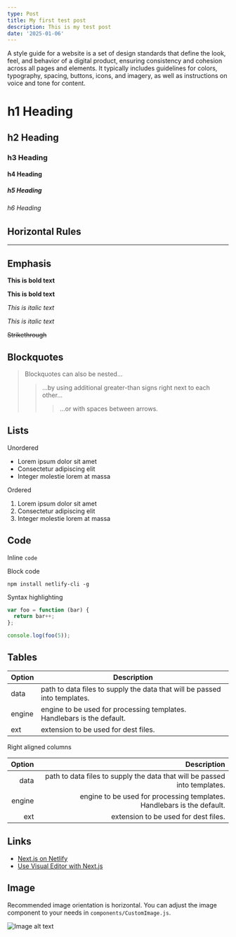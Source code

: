 ```yaml
---
type: Post
title: My first test post
description: This is my test post
date: '2025-01-06'
---
```

A style guide for a website is a set of design standards that define the look, feel, and behavior of a digital product, ensuring consistency and cohesion across all pages and elements. It typically includes guidelines for colors, typography, spacing, buttons, icons, and imagery, as well as instructions on voice and tone for content.

# h1 Heading

## h2 Heading

### h3 Heading

#### h4 Heading

##### h5 Heading

###### h6 Heading

## Horizontal Rules

***

## Emphasis

**This is bold text**

**This is bold text**

*This is italic text*

*This is italic text*

~~Strikethrough~~

## Blockquotes

> Blockquotes can also be nested...
>
> > ...by using additional greater-than signs right next to each other...
> >
> > > ...or with spaces between arrows.

## Lists

Unordered

*   Lorem ipsum dolor sit amet
*   Consectetur adipiscing elit
*   Integer molestie lorem at massa

Ordered

1.  Lorem ipsum dolor sit amet
2.  Consectetur adipiscing elit
3.  Integer molestie lorem at massa

## Code

Inline `code`

Block code

```
npm install netlify-cli -g
```

Syntax highlighting

```js
var foo = function (bar) {
  return bar++;
};

console.log(foo(5));
```

## Tables

| Option | Description                                                               |
| ------ | ------------------------------------------------------------------------- |
| data   | path to data files to supply the data that will be passed into templates. |
| engine | engine to be used for processing templates. Handlebars is the default.    |
| ext    | extension to be used for dest files.                                      |

Right aligned columns

| Option |                                                               Description |
| -----: | ------------------------------------------------------------------------: |
|   data | path to data files to supply the data that will be passed into templates. |
| engine |    engine to be used for processing templates. Handlebars is the default. |
|    ext |                                      extension to be used for dest files. |

## Links

*   [Next.js on Netlify](https://docs.netlify.com/frameworks/next-js/overview/)
*   [Use Visual Editor with Next.js](https://docs.netlify.com/visual-editor/frameworks/next/)

## Image

Recommended image orientation is horizontal. You can adjust the image component to your needs in `components/CustomImage.js`.

![Image alt text](/images/random-image.jpeg "Image Title")
